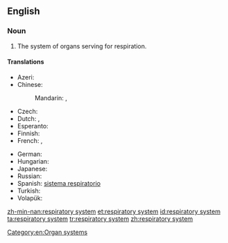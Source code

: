 ==English==
{{wikipedia}}

===Noun===
{{en-noun}}

# {{anatomy}} The system of organs serving for respiration.

====Translations====
{{trans-top|system of organs}}
* Azeri: {{t-|az|tənəffüs sistemi}}
* Chinese:
*: Mandarin: {{t|zh|呼吸系統|sc=Hani}}, {{t|zh|呼吸系统|tr=hūxī xìtǒng|sc=Hani}}
* Czech: {{t-|cs|dýchací soustava|f}}
* Dutch: {{t+|nl|ademhalingssysteem|n}}, {{t-|nl|luchtwegstelsel|n}}
* Esperanto: {{t-|eo|spira sistemo}}
* Finnish: {{t-|fi|hengityselimistö}}
* French: {{t+|fr|système respiratoire|m}}, {{t+|fr|appareil respiratoire|m}}
{{trans-mid}}
* German: {{t-|de|Atmungssystem|n}}
* Hungarian: {{t-|hu|légzőrendszer}}
* Japanese: {{t-|ja|呼吸器系|tr=こきゅうきけい, kokyū kikei|sc=Jpan}}
* Russian: {{t-|ru|дыхательная система|f|tr=dyxátel'naja sistéma|sc=Cyrl}}
* Spanish: [[sistema respiratorio]] {{m}}
* Turkish: {{t-|tr|solunum sistemi}}
* Volapük: {{t-|vo|natemasitot}}
{{trans-bottom}}

[[Category:en:Organ systems]]

[[zh-min-nan:respiratory system]]
[[et:respiratory system]]
[[id:respiratory system]]
[[ta:respiratory system]]
[[tr:respiratory system]]
[[zh:respiratory system]]